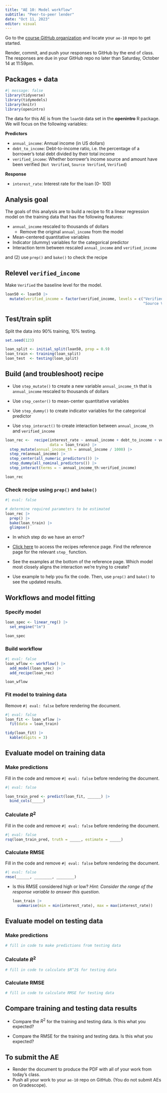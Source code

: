 ```yaml
---
title: "AE 10: Model workflow"
subtitle: "Peer-to-peer lender"
date: "Oct 11, 2023"
editor: visual
---
```


::: callout-important
Go to the [course GitHub organization](https://github.com/sta210-fa23) and locate your `ae-10` repo to get started.

Render, commit, and push your responses to GitHub by the end of class. The responses are due in your GitHub repo no later than Saturday, October 14 at 11:59pm.
:::

## Packages + data

```r
#| message: false
library(tidyverse)
library(tidymodels)
library(knitr)
library(openintro)
```

The data for this AE is from the `loan50` data set in the **openintro** R package. We will focus on the following variables:

**Predictors**

-   `annual_income`: Annual income (in US dollars)
-   `debt_to_income`: Debt-to-income ratio, i.e. the percentage of a borrower's total debt divided by their total income
-   `verified_income`: Whether borrower's income source and amount have been verified (`Not Verified`, `Source Verified`, `Verified`)

**Response**

-   `interest_rate`: Interest rate for the loan (0- 100)

## Analysis goal

The goals of this analysis are to build a recipe to fit a linear regression model on the training data that has the following features:

-   `annual_income` rescaled to thousands of dollars
    -   Remove the original `annual_income` from the model
-   Mean-centered quantitative variables
-   Indicator (dummy) variables for the categorical predictor
-   Interaction term between rescaled `annual_income` and `verified_income`

and (2) use `prep()` and `bake()` to check the recipe

## Relevel `verified_income`

Make `Verified` the baseline level for the model.

```r
loan50 <- loan50 |>
  mutate(verified_income = factor(verified_income, levels = c("Verified", "Not Verified", 
                                                              "Source Verified")))
```

## Test/train split

Split the data into 90% training, 10% testing.

```r
set.seed(123)

loan_split <- initial_split(loan50, prop = 0.9)
loan_train <- training(loan_split)
loan_test  <- testing(loan_split)
```

## Build (and troubleshoot) recipe

-   Use `step_mutate()` to create a new variable `annual_income_th` that is `annual_income` rescaled to thousands of dollars

-   Use `step_center()` to mean-center quantitative variables

-   Use `step_dummy()` to create indicator variables for the categorical predictor

-   Use `step_interact()` to create interaction between `annual_income_th` and `verified_income`

```r
loan_rec <-  recipe(interest_rate ~ annual_income + debt_to_income + verified_income, 
                    data = loan_train) |>
  step_mutate(annual_income_th = annual_income / 1000) |>
  step_rm(annual_income) |>
  step_center(all_numeric_predictors()) |>
  step_dummy(all_nominal_predictors()) |>
  step_interact(terms = ~ annual_income_th:verified_income) 
```

```r
loan_rec
```

### Check recipe using `prep()` and `bake()`

```r
#| eval: false

# determine required parameters to be estimated
loan_rec |>
  prep() |>
  bake(loan_train) |>
  glimpse()
```

-   In which step do we have an error?

-   [Click here](https://recipes.tidymodels.org/reference/index.html){target="”_blank”"} to access the recipes reference page. Find the reference page for the relevant `step_` function.

-   See the examples at the bottom of the reference page. Which model most closely aligns the interaction we're trying to create?

-   Use example to help you fix the code. Then, use `prep()` and `bake()` to see the updated results.

## Workflows and model fitting

### Specify model

```r

loan_spec <- linear_reg() |>
  set_engine("lm")

loan_spec
```

### Build workflow

```r
#| eval: false
loan_wflow <- workflow() |>
  add_model(loan_spec) |>
  add_recipe(loan_rec)

loan_wflow
```

### Fit model to training data

::: callout-note
Remove `#| eval: false` before rendering the document.
:::

```r
#| eval: false
loan_fit <- loan_wflow |>
  fit(data = loan_train)

tidy(loan_fit) |>
  kable(digits = 3)
```

## Evaluate model on training data

### Make predictions

::: callout-note
Fill in the code and remove `#| eval: false` before rendering the document.
:::

```r
#| eval: false

loan_train_pred <- predict(loan_fit, ______) |>
  bind_cols(_____)
```

### Calculate $R^2$

::: callout-note
Fill in the code and remove `#| eval: false` before rendering the document.
:::

```r
#| eval: false
rsq(loan_train_pred, truth = _____, estimate = _____)
```

### Calculate RMSE

::: callout-note
Fill in the code and remove `#| eval: false` before rendering the document.
:::

```r
#| eval: false
rmse(______, ________, ________)
```

-   Is this RMSE considered high or low? *Hint: Consider the range of the response variable to answer this question*.

    ```r
    loan_train |>
      summarise(min = min(interest_rate), max = max(interest_rate))
    ```

## Evaluate model on testing data

### Make predictions

```r
# fill in code to make predictions from testing data

```

### Calculate $R^2$

```r
# fill in code to calculate $R^2$ for testing data

```

### Calculate RMSE

```r
# fill in code to calculate RMSE for testing data

```

## Compare training and testing data results

-   Compare the $R^2$ for the training and testing data. Is this what you expected?

-   Compare the RMSE for the training and testing data. Is this what you expected?

## To submit the AE

::: callout-important
-   Render the document to produce the PDF with all of your work from today's class.
-   Push all your work to your `ae-10` repo on GitHub. (You do not submit AEs on Gradescope).
:::
